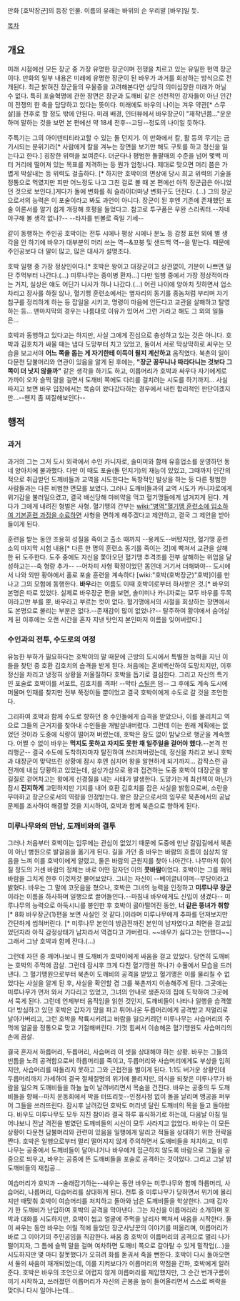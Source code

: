 만화 [호박장군]의 등장 인물. 이름의 유래는 바위의 순 우리말 [바우]일 듯.

[[목차]]

== 개요 ==
미래 시점에선 모든 장군 중 가장 유명한 장군이며 전쟁을 치르고 있는 유일한 현역 장군이다. 만화의 일부 내용은 미래에 유명한 장군이 된 바우가 과거를 회상하는 방식으로 전개된다. 최근 밝혀진 장군들의 우울증을 고려해본다면 상당히 의미심장한 미래가 아닐 수 없다. 특히 포술혁명에 관한 장면은 장군과 도깨비 같은 선천적인 강자들이 아닌 인간이 전쟁의 한 축을 담당하고 있다는 뜻이다. 미래에도 바우의 나이는 겨우 약관[* 스무 살]을 전후로 할 정도 밖에 안된다. 미래 배경, 인터뷰에서 바우장군이 "재작년쯤..."운운하며 말하는 것을 보면 본 편에선 약 18세 전후--고딩--정도의 나이일 듯하다. 

주특기는 그의 아이덴티티라고할 수 있는 돌 던지기. 이 만화에서 칼, 활 등의 무기는 금기시되는 분위기라[* 사람에게 칼을 겨누는 장면을 보기만 해도 구토를 하고 정신을 잃는다고 한다.] 굉장한 위력을 보여준다. 더군다나 평범한 돌팔매의 수준을 넘어 몇백 미터 거리에 떨어져 있는 목표를 저격하는 등 뭔가 엄청나다. 제대로 맞으면 머리 쯤은 가볍게 박살내는 등 위력도 걸출하다. [* 하지만 호박이의 면상에 당시 최고 위력의 기술을 정통으로 먹였지만 피만 어느정도 나고 그친 걸로 볼 때 본 편에선 아직 장군급은 아니었던 것으로 보인다.]게다가 돌에 변화를 줘 슬라이더마냥 변화구도 던진다. (...) 그의 장군으로서의 능력은 이 포술이라고 봐도 과언이 아니다. 장군이 된 후엔 기존에 존재했던 포술 이론서를 알기 쉽게 개정해 호평을 들었다고. 참고로 투구폼은 우완 스리쿼터.--자네 야구해 볼 생각 없나?-- --타자를 빈볼로 죽일 기세--

같이 동행하는 주인공 호박이는 전투 시에나 평상 시에나 분노 등 감정 표현 외에 별 생각을 안 하기에 바우가 대부분의 머리 쓰는 역--&꼬붕 및 샌드백 역--을 맡는다. 때문에 주인공보다 더 말이 많고, 많은 대사가 설명조다.

호박 일행 중 가장 정상인이다.[* 호박은 왕이고 대장군이고 상관없이, 기분이 나쁘면 일단 주먹부터 나간다.(...) 미루나무는 중이병 환자...] 다만 일행 중에서 가장 정상적이라는 거지, 실상은 얘도 어딘가 나사가 하나 나갔다.(...) 어린 나이에 양아치 짓하면서 업소 차리고 장사를 하질 않나, 혈기맹 훈련소에서는 옆자리의 동기를 종놈처럼 부리며 자기 침구를 정리하게 하는 등 잡일을 시키고, 명령이 마음에 안든다고 교관을 살해하고 탈영하는 등... 맨마지막의 경우는 나름대로 이유가 있어서 그런 거라고 해도 그 외의 일들은...

호박과 동행하고 있다고는 하지만, 사실 그에게 진심으로 충성하고 있는 것은 아니다. 호박과 김호치가 싸울 때는 냅다 도망부터 치고 있었고, 둘이서 서로 막상막하로 싸우는 모습을 보고서야 '''어느 쪽을 돕는 게 자기한테 이득이 될지 계산하고''' 움직였다. 북촌의 일이 다문천 담불머리와 연관이 있음을 알게 된 후에는, '''"장군 꽁무니나 따라다니는 것보다 그 쪽이 더 낫지 않을까"''' 같은 생각을 하기도 하고, 이릅머리가 호박과 싸우다 자기에게로 가까이 오자 슬쩍 말을 걸면서 도깨비 쪽에도 다리를 걸치려는 시도를 하기까지... 사실 따지고 보면 바우 입장에서는 목숨이 왔다갔다하는 경우에서 내린 합리적인 판단이겠지만...--왠지 좀 찌질해보인다--
== 행적 ==

=== 과거 ===

과거의 그는 그저 도시 외곽에서 수인 카니자로, 솔미미와 함께 유흥업소를 운영하던 동네 양아치에 불과했다. 다만 이 때도 포술(돌 던지기)의 재능이 있었고, 그때까지 인간의 적으로 취급받던 도깨비들과 교역을 시도한다는 독창적인 발상을 하는 등 다른 평범한 사람들과는 다른 비범한 면모를 보였다. 그러나 도깨비들과의 교역 시도가 카니자로에게 위기감을 불러일으켰고, 결국 배신당해 마비약을 먹고 혈기맹들에게 넘겨지게 된다. 게다가 그에게 내려진 형벌은 사형. 혈기맹의 간부는 [[wiki:"병역"혈기맹 훈련소에 입소하여 기본훈련 과정을 수료하면]] 사형을 면하게 해주겠다고 제안하고, 결국 그 제안을 받아들이게 된다.

훈련을 받는 동안 조용히 성질을 죽이고 출소 때까지 --용케도--버텼지만, 혈기맹 훈련소의 마지막 시험 내용[* 다른 한 명의 훈련소 동기를 죽이는 것]에 빡쳐서 교관을 살해한 뒤 도주한다. 도주 중에도 자신을 쫓아오던 혈기맹 추격조를 전부 살해하는 위업을 달성하고는--축 형량 추가-- --어차피 사형 확정이었던 몸인데 거기서 더해봐야-- 도시에서 나와 외딴 황야에서 홀로 포술 훈련을 계속하다 [wiki:"호박(호박장군)"호박]이를 만나고 그의 모험에 동행한다. '''바우'''라는 이름도 이때 호박이로부터 하사받은 것.[* 바우의 본명은 따로 있었다. 실제로 바우장군 편을 보면, 솔미미나 카니자로는 모두 바우를 두목이라고만 부를 뿐, 바우라고 부르는 컷이 없다. 혈기맹에서의 시절을 회상하는 장면에서도 본명으로 불리는 부분은 없다.--존재감이 많이 없었나?-- 탈주하여 황야에서 숨어살게 된 이후에는 오랜 시간을 혼자 지낸 탓인지 본인마저 이름을 잊어버렸다.]

=== 수인과의 전투, 수도로의 여정 ===

유능한 부하가 필요하다는 호박이의 말 때문에 근방의 도시에서 특별한 능력을 지닌 이들을 찾던 중 호환 김호치의 습격을 받게 된다. 처음에는 혼비백산하여 도망치지만, 이후 정신을 차리고 냉정히 상황을 저울질하다 호박을 돕기로 결심한다. 그리고 자신의 특기인 포술로 호박이를 서포트, 김호치를 격파! --막타 [[스틸]]은 덤-- 그 후에도 계속 도시에 머물며 인재를 찾지만 전부 쭉정이들 뿐이었고 결국 호박이에게 수도로 갈 것을 조언한다.

그리하여 호박과 함께 수도로 향하던 중 수인들에게 습격을 받았으나, 이를 물리치고 역으로 그들의 근거지를 찾아내 수인들을 개발살내버렸다. 그런데 이는 원래 계획에는 없었던 것이라 도중에 식량이 떨어져 버렸는데, 호박은 잠도 없이 밤낮으로 행군을 계속했다. 어쩔 수 없이 바우는 '''먹지도 못하고 자지도 못한 채 일주일을 걸어야 했다.'''--본격 천리행군--
결국 수도에 도착하자마자 탈진하여 쓰러져버렸는데, 정신을 차리고 보니 호박과 대장군이 맞닥뜨린 상황에 잠시 후엔 심지어 왕을 알현하게 되기까지... 갑작스런 급전개에 내심 당황하고 있었는데, 설상가상으로 왕과 접견하는 도중 호박이 대장군을 발길질로 걷어차고는 왕에게 신경질을 내는 사태가 발생한다. 도망가는게 최선책이 아닌가 잠시 '''진지하게''' 고민하지만 기지를 내어 호환 김호치를 잡은 사실을 밝힘으로써, 소란을 무마하고 장군으로서의 역량을 인정받는다. 왕은 장군으로서의 임무로 북촌에서의 공납 문제를 조사하여 해결할 것을 지시하여, 호박과 함께 북촌으로 향하게 된다.

=== 미루나무와의 만남, 도깨비와의 결투 ===

그러나 처음부터 호박이는 임무에는 관심이 없었기 때문에 도중에 만난 갈림길에서 북촌이 아닌 병원으로 발걸음을 옮기게 된다. 길을 가던 중 바우는 바람의 흐름이 심상치 않음을 느껴 이를 호박이에게 알렸고, 둘은 바람의 근원지를 찾아 나아간다. 나무마저 휘어질 정도의 거센 바람의 정체는 바로 어떤 잠자던 이의 '''콧바람'''이었다. 호박이는 그를 깨워 바람을 그치게 한후 이것저것 물어보았다. 그녀는 자신이 --베이글녀이며--무당이라고 밝혔다. 바우는 그 말에 코웃음을 쳤으나, 호박은 그녀의 능력을 인정하고 '''미루나무 장군'''이라는 이름을 하사하며 일행으로 끌어들인다.--마침내 바우에게도 신입이 생겼다-- 미루나무의 능력으로 아둑시니를 봉인한 후 호박이 곯아떨어진 동안, '''너 같은 뚱녀가 취향'''[* 8화 바우장군(1)편을 보면 사실인 것 같다.]이라며 미루나무에게 추파를 던져보지만 간단하게 씹혀버린다. [* 미루나무 본인이 방금전까진 본인이 남자였다고 최면을 걸고있었던지라 아직 감정상태가 남자라서 역겹다고 가버렸다. ~~바우가 싫다고는 안했다~~] 그래서 그냥 호박과 함께 잔다.(...)

그런데 자던 중 깨어나보니 웬 도깨비가 호박이에게 싸움을 걸고 있었다. 당연히 도깨비는 호박의 주먹에 끔살. 그런데 잠시후 크게 다친 혈기맹원 하나가 수풀에서 모습을 드러낸다. 그 혈기맹원으로부터 북촌이 도깨비의 공격을 받았고 혈기맹은 이를 물리칠 수 없었다는 사실을 알게 된 후, 사실을 확인할 겸 그를 북촌까지 이송해주게 된다. 그곳에는 미루나무가 먼저 와서 기다리고 있었고, 그녀의 안내로 생존자의 집에 도착하여 그곳에서 묵게 된다. 그런데 언제부터 움직임을 읽힌 것인지, 도깨비들이 나타나 일행을 습격했다! 방심하고 있던 호박은 갑자기 땅을 파고 튀어나온 두릅머리에게 공격받고 저멀리로 날아가버리고, 그런 호박을 착륙시키려고 바람을 일으키려던 미루나무는 사습머리의 주먹에 얼굴을 정통으로 맞고 기절해버린다. 기껏 힘써서 이송해온 혈기맹원도 사습머리의 손에 끔살.

결국 혼자서 하릅머리, 두릅머리, 사습머리 이 셋을 상대해야 하는 상황. 바우는 그들의 빈틈을 노려 공격함으로써 하릅머리를 죽이고, 두릅머리와 사습머리에게도 부상을 입히지만, 사습머리를 따돌리지 못하고 그와 근접전을 벌이게 된다. 1:1도 버거운 상황인데 두릅머리까지 가세하여 결국 절체절명의 위기에 몰리지만, 의식을 되찾은 미루나무가 바람을 일으켜 도깨비들을 하늘 높이 날려버리면서 목숨을 건진다. 바우는 공중의 두 도깨비들을 향해--마치 운동회에서 박을 터뜨리듯--인정사정 없이 돌을 날리며 맹공을 퍼부어 그들을 쓰러뜨린다. 잠시후 날려갔던 호박도 머리넷 달린 도깨비의 목을 들고 돌아왔다. 바우도 미루나무도 모두 지친 참이라 결국 하루 휴식하기로 하는데, 다음날 아침 일어나보니 전날 격전을 벌였던 도깨비들의 시신이 모두 사라지고 없었다. 바우는 이 모든 상황이 다문천 담불머리와 관련이 있음을 일행에게 알리고 적들을 상대하기 위한 전략을 짠다. 호박은 일행으로부터 멀리 떨어지지 않게 주의하면서 도깨비들을 처치하고, 미루나무는 공중에서 도깨비들이 달아나거나 바우에게 접근하지 않도록 바람으로 그들을 공중으로 띄우고, 바우는 공중에 뜬 도깨비들을 포술로 공격하는 것이었다. 그리고 그날 밤 도깨비들의 재침공...

여습머리가 호박과 --술래잡기하는--싸우는 동안 바우는 미루나무와 함께 하릅머리, 사습머리, 나릅머리, 다습머리를 상대하게 된다. 전투 중 미루나무가 당하면서 위기에 몰리지만 때맞춰 호박이 여습머리를 처치하고 돌아와 남은 도깨비들을 학살한다. 그때 갑자기 한 도깨비가 난입하여 호박의 공격을 막아낸다. 그는 자신을 이릅머리라 소개하며 호박과 대화를 시도하지만, 호박이 씹고 얼굴에 주먹을 날리자 빡쳐서 싸움을 시작한다. 둘이 싸우는 동안 바우는 어릴 적에 들었던 장군사냥꾼의 이야기를 떠올리며, 이릅머리가 바로 그 이야기의 주인공임을 직감한다. 싸움 중 호박이 이릅머리의 공격으로 멀리 나가떨어지자, 그 틈에 슬쩍 말을 걸며 여차하면 도깨비 쪽으로 갈아탈 수 있게 밑작업(...)을 시도하지만 몇 마디 잘못했다가 오히려 화를 돋궈서 죽을 뻔한다. 호박이 다시 돌아오면서 둘의 싸움이 재개되었는데, 이를 지켜보다가 이릅머리의 약점을 간파, 호박에게 알려준다. 호박은 바우의 조언으로 어렵지 않게 이릅머리를 제압했지만, 그 순간 번개구름이 끼기 시작하고, 쓰러졌던 이릅머리가 자신의 곤봉을 높이 들어올리면서 스스로 벼락을 맞더니 다시 일어나는데...
